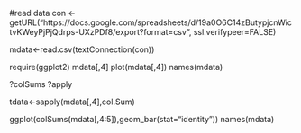 
#read data
con <-getURL("https://docs.google.com/spreadsheets/d/19a0O6C14zButypjcnWictvKWeyPjPjQdrps-UXzPDf8/export?format=csv", ssl.verifypeer=FALSE)

mdata<-read.csv(textConnection(con))

require(ggplot2)
mdata[,4]
plot(mdata[,4])
names(mdata)

?colSums
?apply

tdata<-sapply(mdata[,4],col.Sum)

ggplot(colSums(mdata[,4:5]),geom_bar(stat="identity"))
names(mdata)
